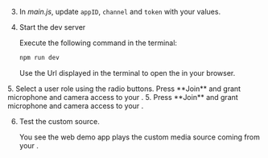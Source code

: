 <PlatformWrapper platform="web">

3. In _main.js_, update `appID`, `channel` and `token` with your values.

4. Start the dev server

    Execute the following command in the terminal:

    ```bash
    npm run dev
    ```
    Use the Url displayed in the terminal to open the <Vpl k="CLIENT" /> in your browser.

<ProductWrapper notAllowed="video-calling">
5. Select a user role using the radio buttons. Press **Join** and grant microphone and camera access to your <Vpl k="CLIENT" />.
</ProductWrapper>

<ProductWrapper product="video-calling">
5. Press **Join** and grant microphone and camera access to your <Vpl k="CLIENT" />.
</ProductWrapper>

6. Test the custom source.
    
    You see the web demo app plays the custom media source coming from your <Vpl k="CLIENT" />.

</PlatformWrapper>
